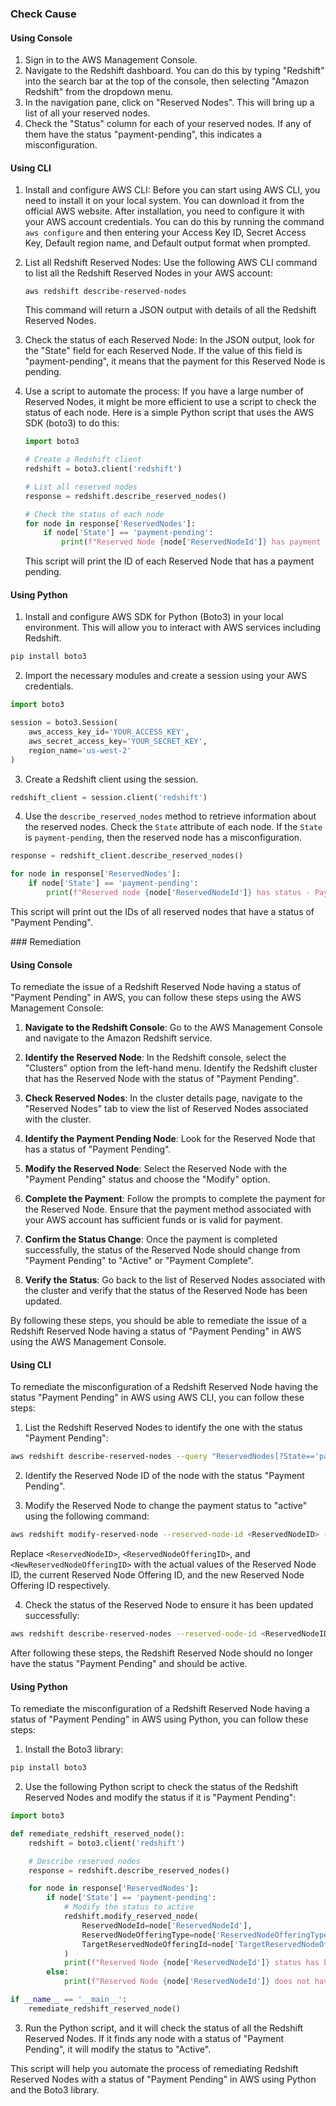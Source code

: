 

<Tabs><Tab title='Cause'>
### Check Cause

#### Using Console

1. Sign in to the AWS Management Console.
2. Navigate to the Redshift dashboard. You can do this by typing "Redshift" into the search bar at the top of the console, then selecting "Amazon Redshift" from the dropdown menu.
3. In the navigation pane, click on "Reserved Nodes". This will bring up a list of all your reserved nodes.
4. Check the "Status" column for each of your reserved nodes. If any of them have the status "payment-pending", this indicates a misconfiguration.

#### Using CLI

1. Install and configure AWS CLI: Before you can start using AWS CLI, you need to install it on your local system. You can download it from the official AWS website. After installation, you need to configure it with your AWS account credentials. You can do this by running the command `aws configure` and then entering your Access Key ID, Secret Access Key, Default region name, and Default output format when prompted.

2. List all Redshift Reserved Nodes: Use the following AWS CLI command to list all the Redshift Reserved Nodes in your AWS account:

   ```
   aws redshift describe-reserved-nodes
   ```

   This command will return a JSON output with details of all the Redshift Reserved Nodes.

3. Check the status of each Reserved Node: In the JSON output, look for the "State" field for each Reserved Node. If the value of this field is "payment-pending", it means that the payment for this Reserved Node is pending.

4. Use a script to automate the process: If you have a large number of Reserved Nodes, it might be more efficient to use a script to check the status of each node. Here is a simple Python script that uses the AWS SDK (boto3) to do this:

   ```python
   import boto3

   # Create a Redshift client
   redshift = boto3.client('redshift')

   # List all reserved nodes
   response = redshift.describe_reserved_nodes()

   # Check the status of each node
   for node in response['ReservedNodes']:
       if node['State'] == 'payment-pending':
           print(f"Reserved Node {node['ReservedNodeId']} has payment pending.")
   ```

   This script will print the ID of each Reserved Node that has a payment pending.

#### Using Python

1. Install and configure AWS SDK for Python (Boto3) in your local environment. This will allow you to interact with AWS services including Redshift.

```python
pip install boto3
```

2. Import the necessary modules and create a session using your AWS credentials.

```python
import boto3

session = boto3.Session(
    aws_access_key_id='YOUR_ACCESS_KEY',
    aws_secret_access_key='YOUR_SECRET_KEY',
    region_name='us-west-2'
)
```

3. Create a Redshift client using the session.

```python
redshift_client = session.client('redshift')
```

4. Use the `describe_reserved_nodes` method to retrieve information about the reserved nodes. Check the `State` attribute of each node. If the `State` is `payment-pending`, then the reserved node has a misconfiguration.

```python
response = redshift_client.describe_reserved_nodes()

for node in response['ReservedNodes']:
    if node['State'] == 'payment-pending':
        print(f"Reserved node {node['ReservedNodeId']} has status - Payment Pending")
```

This script will print out the IDs of all reserved nodes that have a status of "Payment Pending".

</Tab>

<Tab title='Remediation'>
### Remediation

#### Using Console

To remediate the issue of a Redshift Reserved Node having a status of "Payment Pending" in AWS, you can follow these steps using the AWS Management Console:

1. **Navigate to the Redshift Console**: Go to the AWS Management Console and navigate to the Amazon Redshift service.

2. **Identify the Reserved Node**: In the Redshift console, select the "Clusters" option from the left-hand menu. Identify the Redshift cluster that has the Reserved Node with the status of "Payment Pending".

3. **Check Reserved Nodes**: In the cluster details page, navigate to the "Reserved Nodes" tab to view the list of Reserved Nodes associated with the cluster.

4. **Identify the Payment Pending Node**: Look for the Reserved Node that has a status of "Payment Pending".

5. **Modify the Reserved Node**: Select the Reserved Node with the "Payment Pending" status and choose the "Modify" option.

6. **Complete the Payment**: Follow the prompts to complete the payment for the Reserved Node. Ensure that the payment method associated with your AWS account has sufficient funds or is valid for payment.

7. **Confirm the Status Change**: Once the payment is completed successfully, the status of the Reserved Node should change from "Payment Pending" to "Active" or "Payment Complete".

8. **Verify the Status**: Go back to the list of Reserved Nodes associated with the cluster and verify that the status of the Reserved Node has been updated.

By following these steps, you should be able to remediate the issue of a Redshift Reserved Node having a status of "Payment Pending" in AWS using the AWS Management Console.

#### Using CLI

To remediate the misconfiguration of a Redshift Reserved Node having the status "Payment Pending" in AWS using AWS CLI, you can follow these steps:

1. List the Redshift Reserved Nodes to identify the one with the status "Payment Pending":
```bash
aws redshift describe-reserved-nodes --query "ReservedNodes[?State=='payment-pending']"
```

2. Identify the Reserved Node ID of the node with the status "Payment Pending".

3. Modify the Reserved Node to change the payment status to "active" using the following command:
```bash
aws redshift modify-reserved-node --reserved-node-id <ReservedNodeID> --reserved-node-offering-id <ReservedNodeOfferingID> --target-reserved-node-offering-id <NewReservedNodeOfferingID>
```
Replace `<ReservedNodeID>`, `<ReservedNodeOfferingID>`, and `<NewReservedNodeOfferingID>` with the actual values of the Reserved Node ID, the current Reserved Node Offering ID, and the new Reserved Node Offering ID respectively.

4. Check the status of the Reserved Node to ensure it has been updated successfully:
```bash
aws redshift describe-reserved-nodes --reserved-node-id <ReservedNodeID> --query "ReservedNodes[*].[ReservedNodeOfferingType,State]"
```

After following these steps, the Redshift Reserved Node should no longer have the status "Payment Pending" and should be active.

#### Using Python

To remediate the misconfiguration of a Redshift Reserved Node having a status of "Payment Pending" in AWS using Python, you can follow these steps:

1. Install the Boto3 library:
```bash
pip install boto3
```

2. Use the following Python script to check the status of the Redshift Reserved Nodes and modify the status if it is "Payment Pending":

```python
import boto3

def remediate_redshift_reserved_node():
    redshift = boto3.client('redshift')

    # Describe reserved nodes
    response = redshift.describe_reserved_nodes()

    for node in response['ReservedNodes']:
        if node['State'] == 'payment-pending':
            # Modify the status to active
            redshift.modify_reserved_node(
                ReservedNodeId=node['ReservedNodeId'],
                ReservedNodeOfferingType=node['ReservedNodeOfferingType'],
                TargetReservedNodeOfferingId=node['TargetReservedNodeOfferingId']
            )
            print(f"Reserved Node {node['ReservedNodeId']} status has been remediated.")
        else:
            print(f"Reserved Node {node['ReservedNodeId']} does not have a status of 'Payment Pending'.")

if __name__ == '__main__':
    remediate_redshift_reserved_node()
```

3. Run the Python script, and it will check the status of all the Redshift Reserved Nodes. If it finds any node with a status of "Payment Pending", it will modify the status to "Active".

This script will help you automate the process of remediating Redshift Reserved Nodes with a status of "Payment Pending" in AWS using Python and the Boto3 library.


</Tab>
</Tabs>